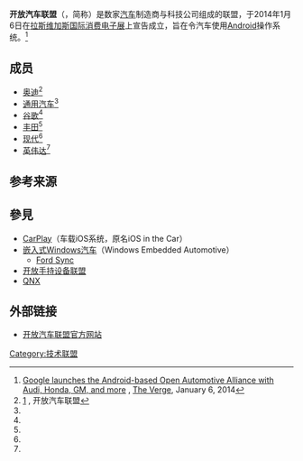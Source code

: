 {{Infobox organization
|name           = 开放汽车联盟
|image          = 
|image_border   = 
|size           = 
|caption        = 
|map            = 
|msize          = 
|mcaption       = 
|abbreviation   = OAA
|motto          = 
|formation      = 2014
|extinction     = 
|type           = 
|status         = 
|purpose        = 
|headquarters   = 美国[[加利福尼亚州|加利福尼亚州]][[硅谷|硅谷]]
|location       = 
|coords         = 
|region_served  = 全球
|membership     = 软件公司、汽车制造商
|language       = 
|leader_title   =
|leader_name    =
|main_organ     = 
|parent_organization = [[谷歌公司|谷歌公司]]
|affiliations   = 
|num_staff      = 
|num_volunteers = 
|budget         = 
|key_people     = 
|website        = {{URL|http://www.openautoalliance.net}}
|remarks        =
}}'''开放汽车联盟'''（{{lang-en|Open Automotive Alliance}}，简称{{lang|en|OAA}}）是数家[[汽车|汽车]]制造商与科技公司组成的联盟，于2014年1月6日在[[拉斯维加斯|拉斯维加斯]][[国际消费电子展|国际消费电子展]]上宣告成立，旨在令汽车使用[[Android|Android]]操作系统。<ref>[http://www.theverge.com/2014/1/6/5279116/google-open-automotive-alliance-android-car-announcement Google launches the Android-based Open Automotive Alliance with Audi, Honda, GM, and more] {{Wayback|url=http://www.theverge.com/2014/1/6/5279116/google-open-automotive-alliance-android-car-announcement |date=20220405232843 }}, [[The_Verge|The Verge]], January 6, 2014</ref>


== 成员 ==
* [[奥迪|奥迪]]<ref name="开放汽车联盟">[http://www.openautoalliance.net/#members] {{Wayback|url=http://www.openautoalliance.net/#members |date=20220502190513 }}, 开放汽车联盟</ref>
* [[通用汽车|通用汽车]]<ref name="开放汽车联盟" />
* [[谷歌|谷歌]]<ref name="开放汽车联盟" />
* [[丰田|丰田]]<ref name="开放汽车联盟" />
* [[现代汽车|现代]]<ref name="开放汽车联盟" />
* [[英伟达|英伟达]]<ref name="开放汽车联盟" />

== 参考来源 ==
<references />

== 參見 ==
* [[CarPlay|CarPlay]]（车载iOS系统，原名iOS in the Car）
* [[嵌入式Windows汽车|嵌入式Windows汽车]]（Windows Embedded Automotive）
**[[Ford|Ford Sync]]
* [[开放手持设备联盟|开放手持设备联盟]]
* [[QNX|QNX]]

== 外部链接 ==
* [http://www.openautoalliance.net/ 开放汽车联盟官方网站] {{Wayback|url=http://www.openautoalliance.net/ |date=20220502190513 }}

{{Operating-system-stub}}
[[Category:技术联盟|Category:技术联盟]]